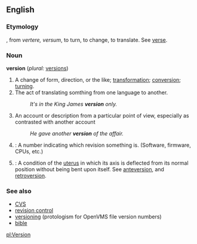 ==English==

===Etymology===
{{F.}}, from {{L.}} ''vertere, versum'', to turn, to change, to translate. See [[verse]].

===Noun===
'''version'''  (''plural:'' [[versions]])
#A change of form, direction, or the like; [[transformation]]; [[conversion]]; [[turning]].
#The act of translating somthing from one language to another.
#:''It's in the King James '''version''' only.''
#An account or description from a particular point of view, especially as contrasted with another account
#:''He gave another '''version''' of the affair.''
#{{cattag|computing}}: A number indicating which revision something is.  (Software, firmware, CPUs, etc.)
#{{cattag|medical}}: A condition of the [[uterus]] in which its axis is deflected from its normal position without being bent upon itself.  See [[anteversion]], and [[retroversion]].

===See also===
*[[CVS]]
*[[revision control]]
*[[versioning]] (protologism for OpenVMS file version numbers)
*[[bible]]

[[pl:Version]]